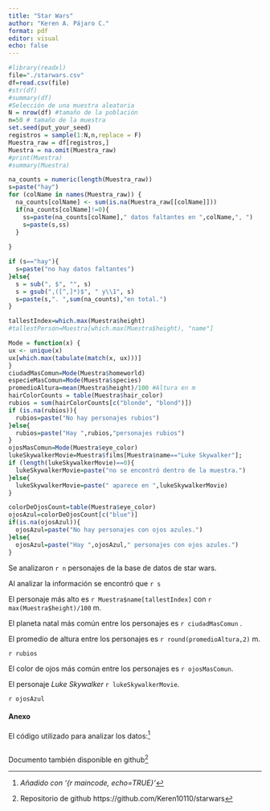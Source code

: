 ```yaml
---
title: "Star Wars"
author: "Keren A. Pájaro C."
format: pdf
editor: visual
echo: false
---
```


```r
#library(readxl)
file="./starwars.csv"
df=read.csv(file)
#str(df)
#summary(df)
#Selección de una muestra aleatoria
N = nrow(df) #tamaño de la población
n=50 # tamaño de la muestra
set.seed(put_your_seed)
registros = sample(1:N,n,replace = F)
Muestra_raw = df[registros,]
Muestra = na.omit(Muestra_raw)
#print(Muestra)
#summary(Muestra)

na_counts = numeric(length(Muestra_raw))
s=paste("hay")
for (colName in names(Muestra_raw)) {
  na_counts[colName] <- sum(is.na(Muestra_raw[[colName]]))
  if(na_counts[colName]!=0){
    ss=paste(na_counts[colName]," datos faltantes en ",colName,", ")
    s=paste(s,ss)
  }
  
}

if (s=="hay"){
  s=paste("no hay datos faltantes")
}else{
  s = sub(", $", "", s)
  s = gsub(",([^,]*)$", " y\\1", s)
  s=paste(s,". ",sum(na_counts),"en total.")
}

tallestIndex=which.max(Muestra$height)
#tallestPerson=Muestra[which.max(Muestra$height), "name"]

Mode = function(x) {
ux <- unique(x)
ux[which.max(tabulate(match(x, ux)))]
}
ciudadMasComun=Mode(Muestra$homeworld)
especieMasComun=Mode(Muestra$species)
promedioAltura=mean(Muestra$height)/100 #Altura en m
hairColorCounts = table(Muestra$hair_color)
rubios = sum(hairColorCounts[c("blonde", "blond")])
if (is.na(rubios)){
  rubios=paste("No hay personajes rubios")
}else{
  rubios=paste("Hay ",rubios,"personajes rubios")
}
ojosMasComun=Mode(Muestra$eye_color)
lukeSkywalkerMovie=Muestra$films[Muestra$name=="Luke Skywalker"];
if (length(lukeSkywalkerMovie)==0){
  lukeSkywalkerMovie=paste("no se encontró dentro de la muestra.")
}else{
  lukeSkywalkerMovie=paste(" aparece en ",lukeSkywalkerMovie)
}

colorDeOjosCount=table(Muestra$eye_color)
ojosAzul=colorDeOjosCount[c("blue")]
if(is.na(ojosAzul)){
  ojosAzul=paste("No hay personajes con ojos azules.")
}else{
  ojosAzul=paste("Hay ",ojosAzul," personajes con ojos azules.")
}
```

Se analizaron `r n` personajes de la base de datos de star wars.

Al analizar la información se encontró que `r s`

El personaje más alto es `r Muestra$name[tallestIndex]` con `r max(Muestra$height)/100` m.

El planeta natal más común entre los personajes es `r ciudadMasComun` .

El promedio de altura entre los personajes es `r round(promedioAltura,2)` m.

`r rubios`

El color de ojos más común entre los personajes es `r ojosMasComun`.

El personaje *Luke Skywalker* `r lukeSkywalkerMovie`.

`r ojosAzul`

#### Anexo

El código utilizado para analizar los datos:[^1]

[^1]: *Añadido con '{r maincode, echo=TRUE}'*

```r
```

Documento también disponible en github[^2]

[^2]: Repositorio de github https://github.com/Keren10110/starwars
